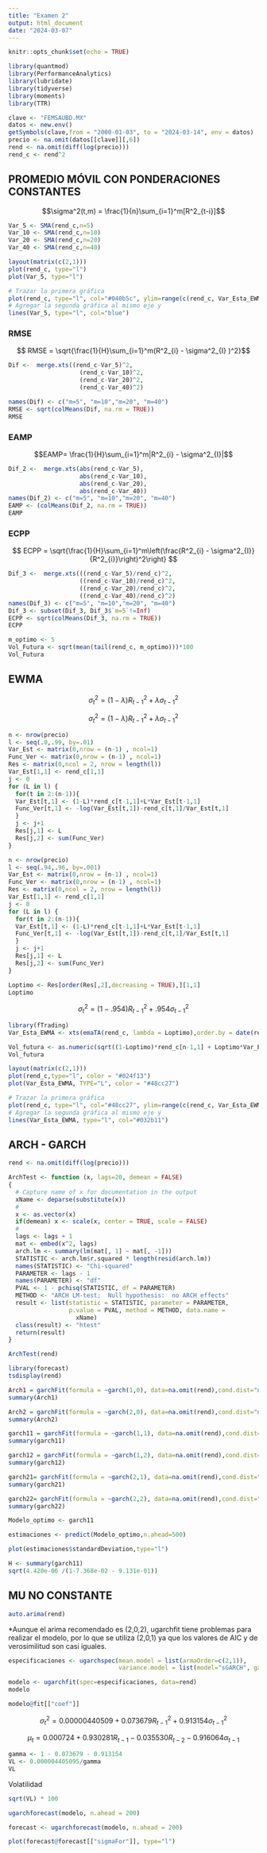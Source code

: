 ---
title: "Examen 2"
output: html_document
date: "2024-03-07"
---

```{r setup, include=FALSE}
knitr::opts_chunk$set(echo = TRUE)
```

```{r}
library(quantmod)
library(PerformanceAnalytics)
library(lubridate)
library(tidyverse)
library(moments)
library(TTR)
```


```{r}
clave <- "FEMSAUBD.MX"
datos <- new.env()
getSymbols(clave,from = "2000-01-03", to = "2024-03-14", env = datos)
precio <- na.omit(datos[[clave]][,6])
rend <- na.omit(diff(log(precio)))
rend_c <- rend^2 
```



## PROMEDIO MÓVIL CON PONDERACIONES CONSTANTES

$$\sigma^2(t,m) = \frac{1}{n}\sum_{i=1}^m[R^2_{t-i}]$$

```{r}
Var_5 <- SMA(rend_c,n=5)
Var_10 <- SMA(rend_c,n=10)
Var_20 <- SMA(rend_c,n=20)
Var_40 <- SMA(rend_c,n=40)
```



```{r}
layout(matrix(c(2,1)))
plot(rend_c, type="l")
plot(Var_5, type="l")
```
```{r}
# Trazar la primera gráfica
plot(rend_c, type="l", col="#040b5c", ylim=range(c(rend_c, Var_Esta_EWMA)), main="Gráficas juntas", ylab="Valor")
# Agregar la segunda gráfica al mismo eje y
lines(Var_5, type="l", col="blue")
```


### RMSE 

$$ RMSE = \sqrt{\frac{1}{H}\sum_{i=1}^m(R^2_{i} - \sigma^2_{I} )^2}$$

```{r}
Dif <-  merge.xts((rend_c-Var_5)^2, 
                    (rend_c-Var_10)^2,
                    (rend_c-Var_20)^2,
                    (rend_c-Var_40)^2)

names(Dif) <- c("m=5", "m=10","m=20", "m=40")
RMSE <- sqrt(colMeans(Dif, na.rm = TRUE))
RMSE
```

### EAMP

$$EAMP= \frac{1}{H}\sum_{i=1}^m|R^2_{i} - \sigma^2_{I}|$$


```{r}
Dif_2 <-  merge.xts(abs(rend_c-Var_5), 
                    abs(rend_c-Var_10),
                    abs(rend_c-Var_20),
                    abs(rend_c-Var_40))
names(Dif_2) <- c("m=5", "m=10","m=20", "m=40")
EAMP <- (colMeans(Dif_2, na.rm = TRUE))
EAMP
```
### ECPP

$$ ECPP = \sqrt{\frac{1}{H}\sum_{i=1}^m\left(\frac{R^2_{i} - \sigma^2_{I}}{R^2_{i}}\right)^2\right} $$
  

```{r}
Dif_3 <-  merge.xts(((rend_c-Var_5)/rend_c)^2, 
                    ((rend_c-Var_10)/rend_c)^2,
                    ((rend_c-Var_20)/rend_c)^2,
                    ((rend_c-Var_40)/rend_c)^2)
names(Dif_3) <- c("m=5", "m=10","m=20", "m=40")
Dif_3 <- subset(Dif_3, Dif_3$`m=5`!=Inf)
ECPP <- sqrt(colMeans(Dif_3, na.rm = TRUE))
ECPP
```
```{r}
m_optimo <- 5
Vol_Futura <- sqrt(mean(tail(rend_c, m_optimo)))*100
Vol_Futura
```

## EWMA

$$\sigma^2_t = (1-\lambda)R^2_{t-1}+\lambda \sigma^2_{t-1}$$

$$\sigma^2_t = (1-\lambda)R^2_{t-1}+\lambda \sigma^2_{t-1}$$

```{r}
n <- nrow(precio)
l <- seq(.0,.99, by=.01)
Var_Est <- matrix(0,nrow = (n-1) , ncol=1)
Func_Ver <- matrix(0,nrow = (n-1) , ncol=1)
Res <- matrix(0,ncol = 2, nrow = length(l))
Var_Est[1,1] <- rend_c[1,1]
j <- 0
for (L in l) {
  for(t in 2:(n-1)){
  Var_Est[t,1] <- (1-L)*rend_c[t-1,1]+L*Var_Est[t-1,1]
  Func_Ver[t,1] <- -log(Var_Est[t,1])-rend_c[t,1]/Var_Est[t,1]
  }
  j <- j+1
  Res[j,1] <- L
  Res[j,2] <- sum(Func_Ver)
}
```

```{r}
n <- nrow(precio)
l <- seq(.94,.96, by=.001)
Var_Est <- matrix(0,nrow = (n-1) , ncol=1)
Func_Ver <- matrix(0,nrow = (n-1) , ncol=1)
Res <- matrix(0,ncol = 2, nrow = length(l))
Var_Est[1,1] <- rend_c[1,1]
j <- 0
for (L in l) {
  for(t in 2:(n-1)){
  Var_Est[t,1] <- (1-L)*rend_c[t-1,1]+L*Var_Est[t-1,1]
  Func_Ver[t,1] <- -log(Var_Est[t,1])-rend_c[t,1]/Var_Est[t,1]
  }
  j <- j+1
  Res[j,1] <- L
  Res[j,2] <- sum(Func_Ver)
}
```



```{r}
Loptimo <- Res[order(Res[,2],decreasing = TRUE),][1,1]
Loptimo
```

$$\sigma^2_t = (1-.954)R^2_{t-1}+.954\sigma^2_{t-1}$$

```{r}
library(fTrading)
Var_Esta_EWMA <- xts(emaTA(rend_c, lambda = Loptimo),order.by = date(rend))
```
```{r}
Vol_futura <- as.numeric(sqrt((1-Loptimo)*rend_c[n-1,1] + Loptimo*Var_Esta_EWMA[n-1,1]))
Vol_futura
```
```{r}
layout(matrix(c(2,1)))
plot(rend_c,type="l", color = "#024f13")
plot(Var_Esta_EWMA, TYPE="L", color = "#48cc27")
```

```{r}
# Trazar la primera gráfica
plot(rend_c, type="l", col="#48cc27", ylim=range(c(rend_c, Var_Esta_EWMA)), main="Gráficas juntas", ylab="Valor")
# Agregar la segunda gráfica al mismo eje y
lines(Var_Esta_EWMA, type="l", col="#032b11")
```
## ARCH - GARCH

```{r}
rend <- na.omit(diff(log(precio)))

```


```{r}
ArchTest <- function (x, lags=20, demean = FALSE) 
{
  # Capture name of x for documentation in the output  
  xName <- deparse(substitute(x))
  # 
  x <- as.vector(x)
  if(demean) x <- scale(x, center = TRUE, scale = FALSE)
  #  
  lags <- lags + 1
  mat <- embed(x^2, lags)
  arch.lm <- summary(lm(mat[, 1] ~ mat[, -1]))
  STATISTIC <- arch.lm$r.squared * length(resid(arch.lm))
  names(STATISTIC) <- "Chi-squared"
  PARAMETER <- lags - 1
  names(PARAMETER) <- "df"
  PVAL <- 1 - pchisq(STATISTIC, df = PARAMETER)
  METHOD <- "ARCH LM-test;  Null hypothesis:  no ARCH effects"
  result <- list(statistic = STATISTIC, parameter = PARAMETER, 
                 p.value = PVAL, method = METHOD, data.name =
                   xName)
  class(result) <- "htest"
  return(result)
}
```
```{r}
ArchTest(rend)
```
```{r}
library(forecast)
tsdisplay(rend)
```
```{r}
Arch1 = garchFit(formula = ~garch(1,0), data=na.omit(rend),cond.dist="norm",trace=FALSE)
summary(Arch1)
```

```{r}
Arch2 = garchFit(formula = ~garch(2,0), data=na.omit(rend),cond.dist="norm",trace=FALSE)
summary(Arch2)
```
```{r}
garch11 = garchFit(formula = ~garch(1,1), data=na.omit(rend),cond.dist="norm",trace=FALSE)
summary(garch11)
```
```{r}
garch12 = garchFit(formula = ~garch(1,2), data=na.omit(rend),cond.dist="norm",trace=FALSE)
summary(garch12)
```

```{r}
garch21= garchFit(formula = ~garch(2,1), data=na.omit(rend),cond.dist="norm",trace=FALSE)
summary(garch21)
```



```{r}
garch22= garchFit(formula = ~garch(2,2), data=na.omit(rend),cond.dist="norm",trace=FALSE)
summary(garch22)
```

```{r}
Modelo_optimo <- garch11
```

```{r}
estimaciones <- predict(Modelo_optimo,n.ahead=500)

plot(estimaciones$standardDeviation,type="l")
```
```{r}
H <- summary(garch11)
sqrt(4.420e-06 /(1-7.368e-02 - 9.131e-01))
```
## MU NO CONSTANTE 

```{r}
auto.arima(rend)
```

*Aunque el arima recomendado es (2,0,2), ugarchfit tiene problemas para realizar el modelo, por lo que se utiliza (2,0,1) ya que los valores de AIC y de verosimilitud son casi iguales.

```{r}
especificaciones <- ugarchspec(mean.model = list(armaOrder=c(2,1)),
                               variance.model = list(model="sGARCH", garchOrder=c(1,1)))
```


```{r}
modelo <- ugarchfit(spec=especificaciones, data=rend)
modelo
```


```{r}
modelo@fit[["coef"]]
```

$$\sigma^2_t = 0.00000440509+0.073679R^2_{t-1}+0.913154 \sigma^2_{t-1}$$

$$\mu_t = 0.000724 + 0.930281R_{t-1}-0.035530R_{t-2}-0.916064\alpha_{t-1}$$

```{r}
gamma <- 1 - 0.073679 - 0.913154 
VL <- 0.000004405095/gamma
VL
```

Volatilidad

```{r}
sqrt(VL) * 100
```

```{r}
ugarchforecast(modelo, n.ahead = 200)
```

```{r}
forecast <- ugarchforecast(modelo, n.ahead = 200)
```

```{r}
plot(forecast@forecast[["sigmaFor"]], type="l")
```